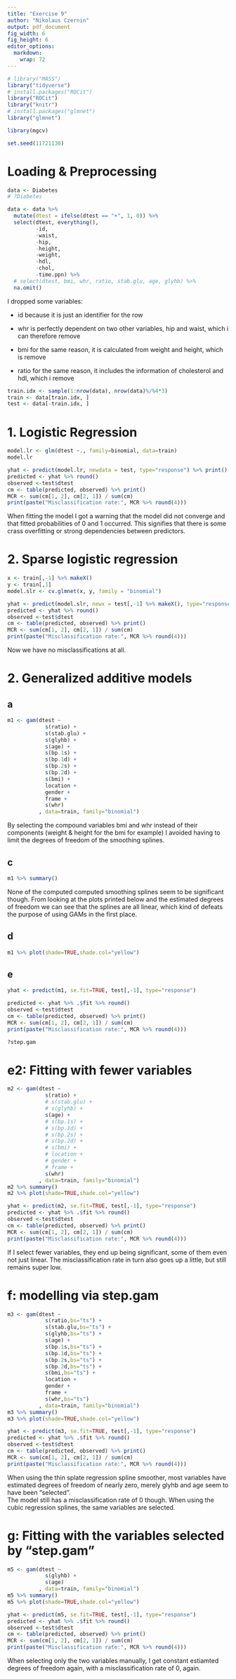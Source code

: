 ```yaml
---
title: "Exercise 9"
author: "Nikolaus Czernin"
output: pdf_document
fig_width: 6 
fig_height: 6
editor_options: 
  markdown: 
    wrap: 72
---
```


```r
# library("MASS")
library("tidyverse")
# install.packages("ROCit")
library("ROCit")
library("knitr")
# install.packages("glmnet")
library("glmnet")

library(mgcv)

set.seed(11721138)
```
# Loading & Preprocessing
```r
data <- Diabetes
# ?Diabetes

data <- data %>% 
  mutate(dtest = ifelse(dtest == "+", 1, 0)) %>% 
  select(dtest, everything(), 
         -id, 
         -waist, 
         -hip, 
         -height, 
         -weight, 
         -hdl, 
         -chol, 
         -time.ppn) %>%
  # select(dtest, bmi, whr, ratio, stab.glu, age, glyhb) %>%
  na.omit() 

```

I dropped some variables:

-   id because it is just an identifier for the row

-   whr is perfectly dependent on two other
    variables, hip and waist, which i can therefore remove

-   bmi for the same reason, it is calculated from weight and height, which is remove

-   ratio for the same reason, it includes the information of cholesterol and hdl, which i remove

```r
train.idx <- sample(1:nrow(data), nrow(data)%/%4*3)
train <- data[train.idx, ]
test <- data[-train.idx, ]
```


# 1. Logistic Regression
```r
model.lr <- glm(dtest ~., family=binomial, data=train)
model.lr

```


```r
yhat <- predict(model.lr, newdata = test, type="response") %>% print()
predicted <- yhat %>% round()
observed <-test$dtest
cm <- table(predicted, observed) %>% print()
MCR <- sum(cm[1, 2], cm[2, 1]) / sum(cm)
print(paste("Misclassification rate:", MCR %>% round(4)))

```
When fitting the model I got a warning that the model did not converge and that 
fitted probabilities of 0 and 1 occurred. This signifies that there is some crass 
overfitting or strong dependencies between predictors. 

# 2. Sparse logistic regression
```r
x <- train[,-1] %>% makeX()
y <- train[,1]  
model.slr <- cv.glmnet(x, y, family = "binomial")

yhat <- predict(model.slr, newx = test[,-1] %>% makeX(), type="response")
predicted <- yhat %>% round()
observed <-test$dtest
cm <- table(predicted, observed) %>% print()
MCR <- sum(cm[1, 2], cm[2, 1]) / sum(cm)
print(paste("Misclassification rate:", MCR %>% round(4)))

```
Now we have no misclassifications at all. 

# 2. Generalized additive models
## a

```r
m1 <- gam(dtest ~ 
            s(ratio) +
            s(stab.glu) +
            s(glyhb) +
            s(age) +
            s(bp.1s) +
            s(bp.1d) +
            s(bp.2s) +
            s(bp.2d) +
            s(bmi) +
            location +
            gender +
            frame +
            s(whr)
          , data=train, family="binomial")
```
By selecting the compound variables bmi and whr instead of their components (weight & height for the bmi for example) I avoided having to limit the degrees of freedom of the smoothing splines.  


## c
```r
m1 %>% summary()

```
None of the computed computed smoothing splines seem to be significant though. 
From looking at the plots printed below and the estimated degrees of freedom we can 
see that the splines are all linear, which kind of defeats the purpose of using GAMs in the first place. 

## d

```r
m1 %>% plot(shade=TRUE,shade.col="yellow")

```
## e
```r
yhat <- predict(m1, se.fit=TRUE, test[,-1], type="response")

predicted <- yhat %>% .$fit %>% round()
observed <-test$dtest
cm <- table(predicted, observed) %>% print()
MCR <- sum(cm[1, 2], cm[2, 1]) / sum(cm)
print(paste("Misclassification rate:", MCR %>% round(4)))

```

```r
?step.gam
```

# e2: Fitting with fewer variables
```r
m2 <- gam(dtest ~ 
            s(ratio) +
            # s(stab.glu) +
            # s(glyhb) +
            s(age) +
            # s(bp.1s) +
            # s(bp.1d) +
            # s(bp.2s) +
            # s(bp.2d) +
            # s(bmi) +
            # location +
            # gender +
            # frame +
            s(whr)
          , data=train, family="binomial")
m2 %>% summary()
m2 %>% plot(shade=TRUE,shade.col="yellow")

yhat <- predict(m2, se.fit=TRUE, test[,-1], type="response")
predicted <- yhat %>% .$fit %>% round()
observed <-test$dtest
cm <- table(predicted, observed) %>% print()
MCR <- sum(cm[1, 2], cm[2, 1]) / sum(cm)
print(paste("Misclassification rate:", MCR %>% round(4)))

```
If I select fewer variables, they end up being significant, some of them even 
not just linear. The misclassification rate in turn also goes up a little, but 
still remains super low. 




# f: modelling via step.gam
```r
m3 <- gam(dtest ~ 
            s(ratio,bs="ts") +
            s(stab.glu,bs="ts") +
            s(glyhb,bs="ts") +
            s(age) +
            s(bp.1s,bs="ts") +
            s(bp.1d,bs="ts") +
            s(bp.2s,bs="ts") +
            s(bp.2d,bs="ts") +
            s(bmi,bs="ts") +
            location +
            gender +
            frame +
            s(whr,bs="ts")
          , data=train, family="binomial")
m3 %>% summary()
m3 %>% plot(shade=TRUE,shade.col="yellow")

yhat <- predict(m3, se.fit=TRUE, test[,-1], type="response")
predicted <- yhat %>% .$fit %>% round()
observed <-test$dtest
cm <- table(predicted, observed) %>% print()
MCR <- sum(cm[1, 2], cm[2, 1]) / sum(cm)
print(paste("Misclassification rate:", MCR %>% round(4)))

```
When using the thin splate regression spline smoother, most variables have 
estimated degrees of freedom of nearly zero, merely glyhb and age seem to have been "selected".  
The model still has a misclassification rate of 0 though. 
When using the cubic regression splines, the same variables are selected. 




# g: Fitting with the variables selected by "step.gam"
```r
m5 <- gam(dtest ~ 
            s(glyhb) +
            s(age) 
          , data=train, family="binomial")
m5 %>% summary()
m5 %>% plot(shade=TRUE,shade.col="yellow")

yhat <- predict(m5, se.fit=TRUE, test[,-1], type="response")
predicted <- yhat %>% .$fit %>% round()
observed <-test$dtest
cm <- table(predicted, observed) %>% print()
MCR <- sum(cm[1, 2], cm[2, 1]) / sum(cm)
print(paste("Misclassification rate:", MCR %>% round(4)))

```
When selecting only the two variables manually, I get constant estiamted 
degrees of freedom again, with a misclassification rate of 0, again. 

